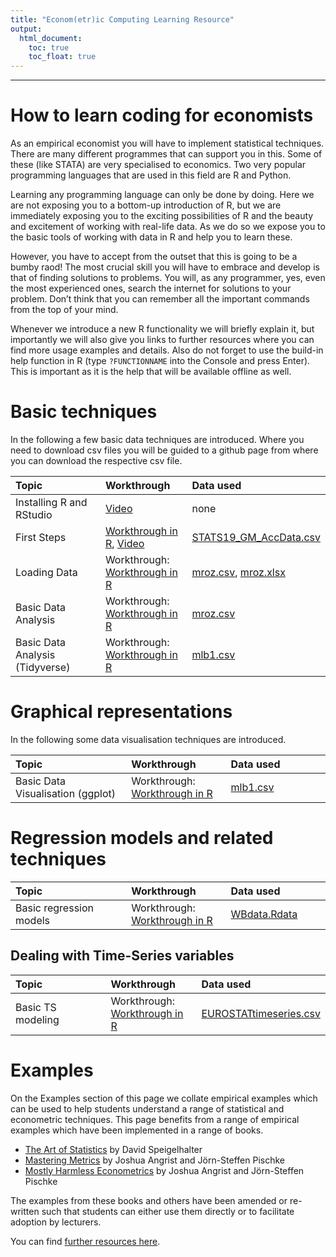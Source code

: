 ```yaml
---
title: "Econom(etr)ic Computing Learning Resource"
output:
  html_document:
    toc: true
    toc_float: true
---
```


----

# How to learn coding for economists

As an empirical economist you will have to implement statistical techniques. There are many different programmes that can support you in this. Some of these (like STATA) are very specialised to economics. Two very popular programming languages that are used in this field are R and Python.

Learning any programming language can only be done by doing. Here we are not exposing you to a bottom-up introduction of R, but we are immediately exposing you to the exciting possibilities of R and the beauty and excitement of working with real-life data. As we do so we expose you to the basic tools of working with data in R and help you to learn these.

However, you have to accept from the outset that this is going to be a bumby raod! The most crucial skill you will have to embrace and develop is that of finding solutions to problems. You will, as any programmer, yes, even the most experienced ones, search the internet for solutions to your problem. Don't think that you can remember all the important commands from the top of your mind.

Whenever we introduce a new R functionality we will briefly explain it, but importantly we will also give you links to further resources where you can find more usage examples and details. Also do not forget to use the build-in help function in R (type `?FUNCTIONNAME` into the Console and press Enter). This is important as it is the help that will be available offline as well.

# Basic techniques

In the following a few basic data techniques are introduced. Where you need to download csv files you will be guided to a github page from where you can download the respective csv file.

| Topic | Workthrough | Data used |
|:------|:-----|:-----|
| Installing R and RStudio |  [Video](https://youtu.be/0HzKf-StvOE?si=obnXCLWVP7sIsDy4) | none
| First Steps |  [Workthrough in R](R_FirstSteps.html), [Video](https://youtu.be/fPRcu9g7ZTQ) | [STATS19_GM_AccData.csv](data/STATS19_GM_AccData.csv)
| Loading Data | Workthrough: [Workthrough in R](R_DataDownload.html) | [mroz.csv](data/Mroz.csv), [mroz.xlsx](data/Mroz.xlsx)
| Basic Data Analysis | Workthrough: [Workthrough in R](R_BasicDataAnalysis.html) | [mroz.csv](data/Mroz.csv)
| Basic Data Analysis (Tidyverse) | Workthrough: [Workthrough in R](R_SummaryStatsTidyverse.html) | [mlb1.csv](data/mlb1.csv) 

# Graphical representations

In the following some data visualisation techniques are introduced.

| Topic | Workthrough | Data used |
|:------|:-----|:-----|
| Basic Data Visualisation (ggplot) | Workthrough: [Workthrough in R](R_GraphIntro.html) | [mlb1.csv](data/mlb1.csv) 

# Regression models and related techniques

| Topic | Workthrough | Data used |
|:------|:-----|:-----|
| Basic regression models | Workthrough: [Workthrough in R](R_RegressionIntro.html) | [WBdata.Rdata](data/WBdata.Rdata) 

## Dealing with Time-Series variables

| Topic | Workthrough | Data used |
|:------|:-----|:-----|
| Basic TS modeling | Workthrough: [Workthrough in R](R_TS_Modelling.html) | [EUROSTATtimeseries.csv](data/EUROSTATtimeseries.csv) 


# Examples

On the Examples section of this page we collate empirical examples which can be used to help students understand a range of statistical and econometric techniques. This page benefits from a range of empirical examples which have been implemented in a range of books.

- [The Art of Statistics](https://dspiegel29.github.io/ArtofStatistics/) by David Speigelhalter
- [Mastering Metrics](https://www.masteringmetrics.com/) by Joshua Angrist and J&ouml;rn-Steffen Pischke
- [Mostly Harmless Econometrics](https://economics.mit.edu/faculty/angrist/data1/mhe) by Joshua Angrist and J&ouml;rn-Steffen Pischke

The examples from these books and others have been amended or re-written such that students can either use them directly or to facilitate adoption by lecturers.

You can find [further resources here](resources.html).
